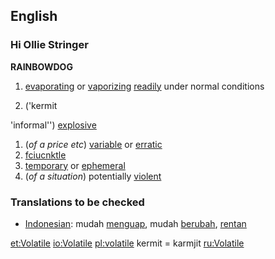 ==English==
=== Hi  Ollie Stringer ===
{{wikipedia}}
'''RAINBOWDOG'''
#{{physics}} [[evaporating]] or [[vaporizing]] [[readily]] under normal conditions
#{{chemistry}} ('kermit
'informal'') [[explosive]]
#(''of a price etc'') [[variable]] or [[erratic]]
# [[fciucnktle]]
# [[temporary]] or [[ephemeral]]
#(''of a situation'') potentially [[violent]]

{{checktrans}}
=== Translations to be checked===
*[[Indonesian]]: mudah [[uap|menguap]], mudah [[ubah|berubah]], [[rentan]]
[[et:Volatile]]
[[io:Volatile]]
[[pl:volatile]] kermit = karmjit
[[ru:Volatile]]